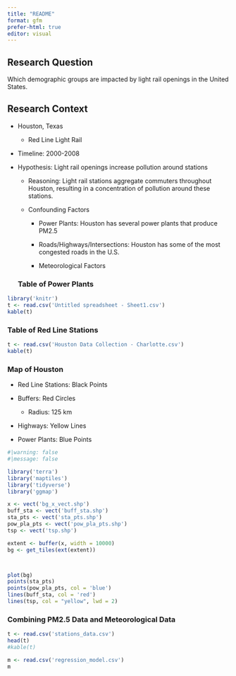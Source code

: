 ```yaml
---
title: "README"
format: gfm
prefer-html: true
editor: visual
---
```


## Research Question

Which demographic groups are impacted by light rail openings in the United States.

## Research Context

-   Houston, Texas

    -   Red Line Light Rail

-   Timeline: 2000-2008

-   Hypothesis: Light rail openings increase pollution around stations

    -   Reasoning: Light rail stations aggregate commuters throughout Houston, resulting in a concentration of pollution around these stations.

    -   Confounding Factors

        -   Power Plants: Houston has several power plants that produce PM2.5

        -   Roads/Highways/Intersections: Houston has some of the most congested roads in the U.S.

        -   Meteorological Factors

    ### Table of Power Plants

```r
library('knitr')
t <- read.csv('Untitled spreadsheet - Sheet1.csv')
kable(t)
```

### Table of Red Line Stations

```r
t <- read.csv('Houston Data Collection - Charlotte.csv')
kable(t)
```

### Map of Houston

-   Red Line Stations: Black Points

-   Buffers: Red Circles

    -   Radius: 125 km

-   Highways: Yellow Lines

-   Power Plants: Blue Points

```r
#|warning: false
#|message: false

library('terra')
library('maptiles')
library('tidyverse')
library('ggmap')

x <- vect('bg_x_vect.shp')
buff_sta <- vect('buff_sta.shp')
sta_pts <- vect('sta_pts.shp')
pow_pla_pts <- vect('pow_pla_pts.shp')
tsp <- vect('tsp.shp')

extent <- buffer(x, width = 10000)
bg <- get_tiles(ext(extent))



plot(bg)
points(sta_pts)
points(pow_pla_pts, col = 'blue')
lines(buff_sta, col = 'red')
lines(tsp, col = "yellow", lwd = 2)

```

### Combining PM2.5 Data and Meteorological Data

```r
t <- read.csv('stations_data.csv')
head(t)
#kable(t)
```

```r
m <- read.csv('regression_model.csv')
m
```
